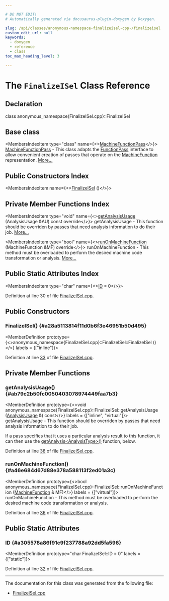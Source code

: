 ```yaml
---

# DO NOT EDIT!
# Automatically generated via docusaurus-plugin-doxygen by Doxygen.

slug: /api/classes/anonymous-namespace-finalizeisel-cpp-/finalizeisel
custom_edit_url: null
keywords:
  - doxygen
  - reference
  - class
toc_max_heading_level: 3

---
```





# The `FinalizeISel` Class Reference

<DoxygenPage pluginConfig={pluginConfig}>



## Declaration

<CodeBlock>class anonymous_namespace{FinalizeISel.cpp}::FinalizeISel</CodeBlock>

## Base class

<MembersIndex>

<MembersIndexItem
  type="class"
  name={<><a href="/docs/api/classes/llvm/machinefunctionpass">MachineFunctionPass</a></>}>
<a href="/docs/api/classes/llvm/machinefunctionpass">MachineFunctionPass</a> - This class adapts the <a href="/docs/api/classes/llvm/functionpass">FunctionPass</a> interface to allow convenient creation of passes that operate on the <a href="/docs/api/classes/llvm/machinefunction">MachineFunction</a> representation. <a href="/docs/api/classes/llvm/machinefunctionpass/#details">More...</a>
</MembersIndexItem>

</MembersIndex>

## Public Constructors Index

<MembersIndex>

<MembersIndexItem
  name={<><a href="#a28a5113814f11d0b6f3e46951b50d495">FinalizeISel</a> ()</>}>
</MembersIndexItem>

</MembersIndex>

## Private Member Functions Index

<MembersIndex>

<MembersIndexItem
  type="void"
  name={<><a href="#ab79c2b50fc0050403078974449faa7b3">getAnalysisUsage</a> (AnalysisUsage &amp;AU) const override</>}>
getAnalysisUsage - This function should be overriden by passes that need analysis information to do their job. <a href="#ab79c2b50fc0050403078974449faa7b3">More...</a>
</MembersIndexItem>

<MembersIndexItem
  type="bool"
  name={<><a href="#a46e684d67d88e378a588113f2ed01a3c">runOnMachineFunction</a> (MachineFunction &amp;MF) override</>}>
runOnMachineFunction - This method must be overloaded to perform the desired machine code transformation or analysis. <a href="#a46e684d67d88e378a588113f2ed01a3c">More...</a>
</MembersIndexItem>

</MembersIndex>

## Public Static Attributes Index

<MembersIndex>

<MembersIndexItem
  type="char"
  name={<><a href="#a305578a86f91c9f237788a92dd5fa596">ID</a> = 0</>}>
</MembersIndexItem>

</MembersIndex>


Definition at line 30 of file <a href="/docs/api/files/lib/lib/codegen/finalizeisel-cpp">FinalizeISel.cpp</a>.

<SectionDefinition>

## Public Constructors

### FinalizeISel() {#a28a5113814f11d0b6f3e46951b50d495}

<MemberDefinition
  prototype={<>anonymous&#95;namespace&#123;FinalizeISel.cpp&#125;::FinalizeISel::FinalizeISel ()</>}
  labels = {["inline"]}>

Definition at line <a href="/docs/api/files/lib/lib/codegen/finalizeisel-cpp/#l00033">33</a> of file <a href="/docs/api/files/lib/lib/codegen/finalizeisel-cpp">FinalizeISel.cpp</a>.
</MemberDefinition>

</SectionDefinition>

<SectionDefinition>

## Private Member Functions

### getAnalysisUsage() {#ab79c2b50fc0050403078974449faa7b3}

<MemberDefinition
  prototype={<>void anonymous&#95;namespace&#123;FinalizeISel.cpp&#125;::FinalizeISel::getAnalysisUsage (<a href="/docs/api/classes/llvm/analysisusage">AnalysisUsage</a> &amp;) const</>}
  labels = {["inline", "virtual"]}>
getAnalysisUsage - This function should be overriden by passes that need analysis information to do their job.

If a pass specifies that it uses a particular analysis result to this function, it can then use the <a href="/docs/api/classes/llvm/pass/#a4863e5e463fb79955269fbf7fbf52b80">getAnalysis&lt;AnalysisType&gt;()</a> function, below.

Definition at line <a href="/docs/api/files/lib/lib/codegen/finalizeisel-cpp/#l00038">38</a> of file <a href="/docs/api/files/lib/lib/codegen/finalizeisel-cpp">FinalizeISel.cpp</a>.
</MemberDefinition>

### runOnMachineFunction() {#a46e684d67d88e378a588113f2ed01a3c}

<MemberDefinition
  prototype={<>bool anonymous&#95;namespace&#123;FinalizeISel.cpp&#125;::FinalizeISel::runOnMachineFunction (<a href="/docs/api/classes/llvm/machinefunction">MachineFunction</a> &amp; MF)</>}
  labels = {["virtual"]}>
runOnMachineFunction - This method must be overloaded to perform the desired machine code transformation or analysis.

Definition at line <a href="/docs/api/files/lib/lib/codegen/finalizeisel-cpp/#l00036">36</a> of file <a href="/docs/api/files/lib/lib/codegen/finalizeisel-cpp">FinalizeISel.cpp</a>.
</MemberDefinition>

</SectionDefinition>

<SectionDefinition>

## Public Static Attributes

### ID {#a305578a86f91c9f237788a92dd5fa596}

<MemberDefinition
  prototype="char FinalizeISel::ID = 0"
  labels = {["static"]}>

Definition at line <a href="/docs/api/files/lib/lib/codegen/finalizeisel-cpp/#l00032">32</a> of file <a href="/docs/api/files/lib/lib/codegen/finalizeisel-cpp">FinalizeISel.cpp</a>.
</MemberDefinition>

</SectionDefinition>

<hr/>

The documentation for this class was generated from the following file:

<ul>
<li><a href="/docs/api/files/lib/lib/codegen/finalizeisel-cpp">FinalizeISel.cpp</a></li>
</ul>

</DoxygenPage>

